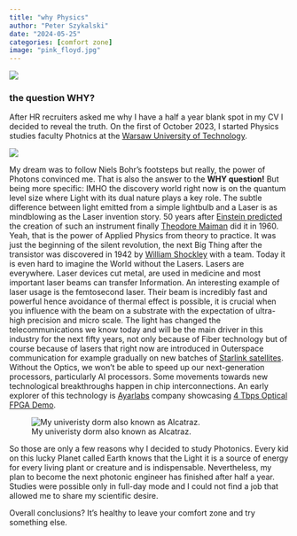 ```yaml
---
title: "why Physics"
author: "Peter Szykalski"
date: "2024-05-25"
categories: [comfort zone]
image: "pink_floyd.jpg"
---
```


![](pink_floyd.jpg)

### the question WHY?

After HR recruiters asked me why I have a half a year blank spot in my CV I decided to reveal the truth. On the first of October 2023, I started Physics studies faculty Photnics at the [Warsaw University of Technology](https://eng.pw.edu.pl/).

![](photonics_stud.jpg)

My dream was to follow Niels Bohr’s footsteps but really, the power of Photons convinced me. That is also the answer to the **WHY question!** But being more specific: IMHO the discovery world right now is on the quantum level size where Light with its dual nature plays a key role. The subtle difference between light emitted from a simple lightbulb and a Laser is as mindblowing as the Laser invention story. 
50 years after [Einstein predicted](https://www.britannica.com/technology/laser/History) the creation of such an instrument finally [Theodore Maiman](https://en.wikipedia.org/wiki/Laser) did it in 1960. Yeah, that is the power of Applied Physics from theory to practice. It was just the beginning of the silent revolution, the next Big Thing after the transistor was discovered in 1942  by [William Shockley](https://pl.wikipedia.org/wiki/William_Shockley) with a team. Today it is even hard to imagine the World without the Lasers. Lasers are everywhere. Laser devices cut metal, are used in medicine and most important laser beams can transfer Information. An interesting example of laser usage is the femtosecond laser. Their beam is incredibly fast and powerful hence avoidance of thermal effect is possible, it is crucial when you influence with the beam on a substrate with the expectation of ultra-high precision and micro scale. The light has changed the telecommunications we know today and will be the main driver in this industry for the next fifty years, not only because of Fiber technology but of course because of lasers that right now are introduced in Outerspace communication for example gradually on new batches of [Starlink satellites](https://hackaday.com/2024/02/05/starlinks-inter-satellite-laser-links-are-setting-new-record-with-42-million-gb-per-day). Without the Optics, we won't be able to speed up our next-generation processors, particularly AI processors. Some movements towards new technological breakthroughs happen in chip interconnections. An early explorer of this technology is [Ayarlabs](https://ayarlabs.com) company showcasing [4 Tbps Optical FPGA Demo](https://youtu.be/pWPV7JHJStA?si=Iu1SeRx23EUWslec). 

![My univeristy dorm also known as Alcatraz.](my_dormroom.jpg)

So those are only a few reasons why I decided to study Photonics. Every kid on this lucky Planet called Earth knows that the Light it is a source of energy for every living plant or creature and is indispensable. Nevertheless, my plan to become the next photonic engineer has finished after half a year. Studies were possible only in full-day mode and I could not find a job that allowed me to share my scientific desire.

Overall conclusions? It's healthy to leave your comfort zone and try something else.
